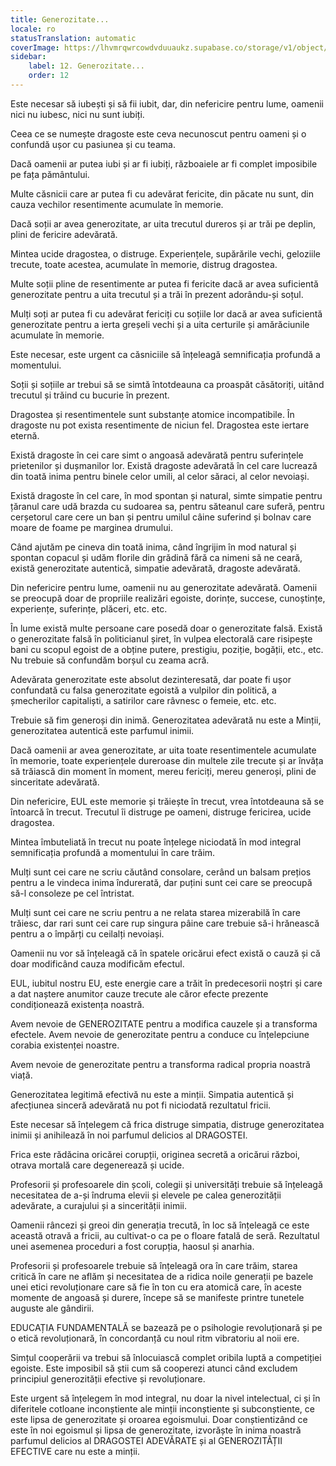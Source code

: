 ```yaml
---
title: Generozitate...
locale: ro
statusTranslation: automatic
coverImage: https://lhvmrqwrcowdvduuaukz.supabase.co/storage/v1/object/public/strapi-uploads/small_cover-educacion-fundamental.webp-2d51a7828a2b1309555be27f7e2a61a0.webp
sidebar:
    label: 12. Generozitate...
    order: 12
---
```

Este necesar să iubești și să fii iubit, dar, din nefericire pentru lume, oamenii nici nu iubesc, nici nu sunt iubiți.

Ceea ce se numește dragoste este ceva necunoscut pentru oameni și o confundă ușor cu pasiunea și cu teama.

Dacă oamenii ar putea iubi și ar fi iubiți, războaiele ar fi complet imposibile pe fața pământului.

Multe căsnicii care ar putea fi cu adevărat fericite, din păcate nu sunt, din cauza vechilor resentimente acumulate în memorie.

Dacă soții ar avea generozitate, ar uita trecutul dureros și ar trăi pe deplin, plini de fericire adevărată.

Mintea ucide dragostea, o distruge. Experiențele, supărările vechi, geloziile trecute, toate acestea, acumulate în memorie, distrug dragostea.

Multe soții pline de resentimente ar putea fi fericite dacă ar avea suficientă generozitate pentru a uita trecutul și a trăi în prezent adorându-și soțul.

Mulți soți ar putea fi cu adevărat fericiți cu soțiile lor dacă ar avea suficientă generozitate pentru a ierta greșeli vechi și a uita certurile și amărăciunile acumulate în memorie.

Este necesar, este urgent ca căsniciile să înțeleagă semnificația profundă a momentului.

Soții și soțiile ar trebui să se simtă întotdeauna ca proaspăt căsătoriți, uitând trecutul și trăind cu bucurie în prezent.

Dragostea și resentimentele sunt substanțe atomice incompatibile. În dragoste nu pot exista resentimente de niciun fel. Dragostea este iertare eternă.

Există dragoste în cei care simt o angoasă adevărată pentru suferințele prietenilor și dușmanilor lor. Există dragoste adevărată în cel care lucrează din toată inima pentru binele celor umili, al celor săraci, al celor nevoiași.

Există dragoste în cel care, în mod spontan și natural, simte simpatie pentru țăranul care udă brazda cu sudoarea sa, pentru săteanul care suferă, pentru cerșetorul care cere un ban și pentru umilul câine suferind și bolnav care moare de foame pe marginea drumului.

Când ajutăm pe cineva din toată inima, când îngrijim în mod natural și spontan copacul și udăm florile din grădină fără ca nimeni să ne ceară, există generozitate autentică, simpatie adevărată, dragoste adevărată.

Din nefericire pentru lume, oamenii nu au generozitate adevărată. Oamenii se preocupă doar de propriile realizări egoiste, dorințe, succese, cunoștințe, experiențe, suferințe, plăceri, etc. etc.

În lume există multe persoane care posedă doar o generozitate falsă. Există o generozitate falsă în politicianul șiret, în vulpea electorală care risipește bani cu scopul egoist de a obține putere, prestigiu, poziție, bogății, etc., etc. Nu trebuie să confundăm borșul cu zeama acră.

Adevărata generozitate este absolut dezinteresată, dar poate fi ușor confundată cu falsa generozitate egoistă a vulpilor din politică, a șmecherilor capitaliști, a satirilor care râvnesc o femeie, etc. etc.

Trebuie să fim generoși din inimă. Generozitatea adevărată nu este a Minții, generozitatea autentică este parfumul inimii.

Dacă oamenii ar avea generozitate, ar uita toate resentimentele acumulate în memorie, toate experiențele dureroase din multele zile trecute și ar învăța să trăiască din moment în moment, mereu fericiți, mereu generoși, plini de sinceritate adevărată.

Din nefericire, EUL este memorie și trăiește în trecut, vrea întotdeauna să se întoarcă în trecut. Trecutul îi distruge pe oameni, distruge fericirea, ucide dragostea.

Mintea îmbuteliată în trecut nu poate înțelege niciodată în mod integral semnificația profundă a momentului în care trăim.

Mulți sunt cei care ne scriu căutând consolare, cerând un balsam prețios pentru a le vindeca inima îndurerată, dar puțini sunt cei care se preocupă să-l consoleze pe cel întristat.

Mulți sunt cei care ne scriu pentru a ne relata starea mizerabilă în care trăiesc, dar rari sunt cei care rup singura pâine care trebuie să-i hrănească pentru a o împărți cu ceilalți nevoiași.

Oamenii nu vor să înțeleagă că în spatele oricărui efect există o cauză și că doar modificând cauza modificăm efectul.

EUL, iubitul nostru EU, este energie care a trăit în predecesorii noștri și care a dat naștere anumitor cauze trecute ale căror efecte prezente condiționează existența noastră.

Avem nevoie de GENEROZITATE pentru a modifica cauzele și a transforma efectele. Avem nevoie de generozitate pentru a conduce cu înțelepciune corabia existenței noastre.

Avem nevoie de generozitate pentru a transforma radical propria noastră viață.

Generozitatea legitimă efectivă nu este a minții. Simpatia autentică și afecțiunea sinceră adevărată nu pot fi niciodată rezultatul fricii.

Este necesar să înțelegem că frica distruge simpatia, distruge generozitatea inimii și anihilează în noi parfumul delicios al DRAGOSTEI.

Frica este rădăcina oricărei corupții, originea secretă a oricărui război, otrava mortală care degenerează și ucide.

Profesorii și profesoarele din școli, colegii și universități trebuie să înțeleagă necesitatea de a-și îndruma elevii și elevele pe calea generozității adevărate, a curajului și a sincerității inimii.

Oamenii râncezi și greoi din generația trecută, în loc să înțeleagă ce este această otravă a fricii, au cultivat-o ca pe o floare fatală de seră. Rezultatul unei asemenea proceduri a fost corupția, haosul și anarhia.

Profesorii și profesoarele trebuie să înțeleagă ora în care trăim, starea critică în care ne aflăm și necesitatea de a ridica noile generații pe bazele unei etici revoluționare care să fie în ton cu era atomică care, în aceste momente de angoasă și durere, începe să se manifeste printre tunetele auguste ale gândirii.

EDUCAȚIA FUNDAMENTALĂ se bazează pe o psihologie revoluționară și pe o etică revoluționară, în concordanță cu noul ritm vibratoriu al noii ere.

Simțul cooperării va trebui să înlocuiască complet oribila luptă a competiției egoiste. Este imposibil să știi cum să cooperezi atunci când excludem principiul generozității efective și revoluționare.

Este urgent să înțelegem în mod integral, nu doar la nivel intelectual, ci și în diferitele cotloane inconștiente ale minții inconștiente și subconștiente, ce este lipsa de generozitate și oroarea egoismului. Doar conștientizând ce este în noi egoismul și lipsa de generozitate, izvorăște în inima noastră parfumul delicios al DRAGOSTEI ADEVĂRATE și al GENEROZITĂȚII EFECTIVE care nu este a minții.

